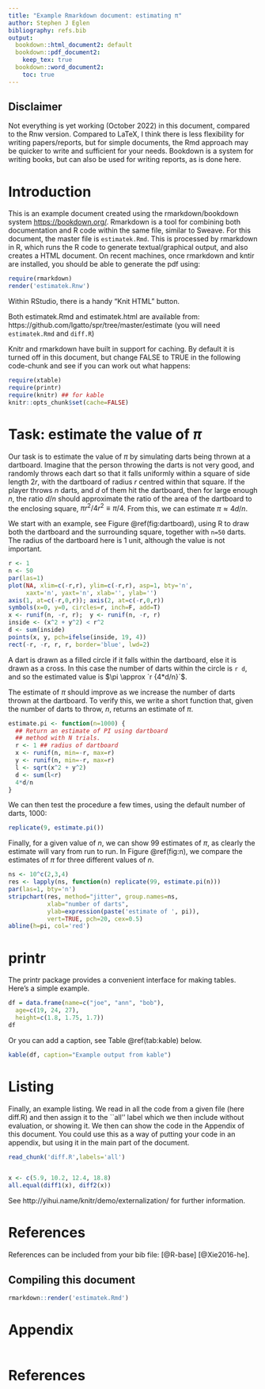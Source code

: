 ```yaml
---
title: "Example Rmarkdown document: estimating π"
author: Stephen J Eglen
bibliography: refs.bib
output:
  bookdown::html_document2: default
  bookdown::pdf_document2:
    keep_tex: true
  bookdown::word_document2:
    toc: true
---
```



## Disclaimer

Not everything is yet working (October 2022) in this document,
compared to the Rnw version.  Compared to LaTeX, I think there is less
flexibility for writing papers/reports, but for simple documents, the
Rmd approach may be quicker to write and sufficient for your needs.
Bookdown is a system for writing books, but can also be used for
writing reports, as is done here.


# Introduction

This is an example document created using the rmarkdown/bookdown system
<https://bookdown.org/>.  Rmarkdown is a tool for combining both
documentation and R code within the same file, similar to Sweave.  For
this document, the master file is `estimatek.Rmd`.  This is processed
by rmarkdown in R, which runs the R code to generate textual/graphical
output, and also creates a HTML document.  On recent machines, once
rmarkdown and kntir are installed, you should be able to generate the
pdf using:

```r
require(rmarkdown)
render('estimatek.Rnw')
```

Within RStudio, there is a handy "Knit HTML"  button.

Both estimatek.Rmd and estimatek.html are available from:
https://github.com/lgatto/spr/tree/master/estimate (you will need
`estimatek.Rmd` and `diff.R`)

Knitr and rmarkdown have built in support for caching.  By default it is
turned off in this document, but change FALSE to TRUE in the following
code-chunk and see if you can work out what happens:

```r
require(xtable)
require(printr)
require(knitr) ## for kable
knitr::opts_chunk$set(cache=FALSE)
```

#  Task: estimate the value of $\pi$

Our task is to estimate the value of $\pi$ by simulating darts being
thrown at a dartboard.  Imagine that the person throwing the darts is
not very good, and randomly throws each dart so that it falls
uniformly within a square of side length $2r$, with the dartboard of
radius $r$ centred within that square.  If the player throws $n$
darts, and $d$ of them hit the dartboard, then for large enough $n$,
the ratio $d/n$ should approximate the ratio of the area of the
dartboard to the enclosing square, $\pi r^2 / 4 r^2 \equiv \pi/4$.
From this, we can estimate $\pi \approx 4d/n$.

We start with an example, see Figure \@ref(fig:dartboard), using R to
draw both the dartboard and the surrounding square, together with
`n=50` darts.  The radius of the dartboard here is 1 unit, although
the value is not important.

```r
r <- 1
n <- 50
par(las=1)
plot(NA, xlim=c(-r,r), ylim=c(-r,r), asp=1, bty='n',
     xaxt='n', yaxt='n', xlab='', ylab='')
axis(1, at=c(-r,0,r)); axis(2, at=c(-r,0,r))
symbols(x=0, y=0, circles=r, inch=F, add=T)
x <- runif(n, -r, r);  y <- runif(n, -r, r)
inside <- (x^2 + y^2) < r^2
d <- sum(inside)
points(x, y, pch=ifelse(inside, 19, 4))
rect(-r, -r, r, r, border='blue', lwd=2)
```

A dart is drawn as a filled circle if it falls within the dartboard,
else it is drawn as a cross.  In this case the number of darts within
the circle is `r d`, and so the estimated value is $\pi \approx
`r {4*d/n}`$.

The estimate of $\pi$ should improve as we increase the number of darts
thrown at the dartboard.  To verify this, we write a short function
that, given the number of darts to throw, $n$, returns an estimate of
$\pi$.

```r
estimate.pi <- function(n=1000) {
  ## Return an estimate of PI using dartboard 
  ## method with N trials.
  r <- 1 ## radius of dartboard
  x <- runif(n, min=-r, max=r)
  y <- runif(n, min=-r, max=r)
  l <- sqrt(x^2 + y^2)
  d <- sum(l<r)
  4*d/n
}
```

We can then test the procedure a few times, using the default number
of darts, 1000:

```r
replicate(9, estimate.pi())
```
Finally, for a given value of $n$, we can show 99 estimates of $\pi$,
as clearly the estimate will vary from run to run.  In
Figure \@ref(fig:n), we compare the estimates of $\pi$ for three
different values of $n$.


```r
ns <- 10^c(2,3,4)
res <- lapply(ns, function(n) replicate(99, estimate.pi(n)))
par(las=1, bty='n')
stripchart(res, method="jitter", group.names=ns, 
           xlab="number of darts",
           ylab=expression(paste('estimate of ', pi)),
           vert=TRUE, pch=20, cex=0.5)
abline(h=pi, col='red')
```

<!-- 
\caption{Mone-Carlo estimates of $\pi$ improve as n increases.  Red line
denotes the true value of $\pi$.}
\label{fig:n}
-->
 
# printr

The printr package provides a convenient interface for making tables.
Here's a simple example.

```r
df = data.frame(name=c("joe", "ann", "bob"),
  age=c(19, 24, 27),
  height=c(1.8, 1.75, 1.7))
df
```

Or you can add a caption, see Table \@ref(tab:kable) below.




```r
kable(df, caption="Example output from kable")
```


# Listing

Finally, an example listing.  We read in all the code from a given
file (here diff.R) and then assign it to the ``all'' label which we
then include without evaluation, or showing it.  We then can show the
code in the Appendix of this document.  You could use this as a way of
putting your code in an appendix, but using it in the main part of the
document.


```r
read_chunk('diff.R',labels='all')
```

```r
```

```r
x <- c(5.9, 10.2, 12.4, 18.8)
all.equal(diff1(x), diff2(x))
```


See http://yihui.name/knitr/demo/externalization/ for further
information.

# References

References can be included from your bib file: [@R-base]  [@Xie2016-he].

## Compiling this document

```r
rmarkdown::render('estimatek.Rmd')
```

# Appendix

```r
```

# References

